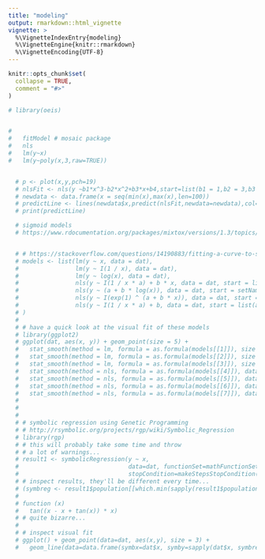 ```yaml
---
title: "modeling"
output: rmarkdown::html_vignette
vignette: >
  %\VignetteIndexEntry{modeling}
  %\VignetteEngine{knitr::rmarkdown}
  %\VignetteEncoding{UTF-8}
---
```


```r
knitr::opts_chunk$set(
  collapse = TRUE,
  comment = "#>"
)
```

```r
# library(oeis)


#
#   fitModel # mosaic package
#   nls
#   lm(y~x)
#   lm(y~poly(x,3,raw=TRUE))


  # p <- plot(x,y,pch=19)
  # nlsFit <- nls(y ~b1*x^3-b2*x^2+b3*x+b4,start=list(b1 = 1,b2 = 3,b3 = 1,b4 = 1))
  # newdata <- data.frame(x = seq(min(x),max(x),len=100))
  # predictLine <- lines(newdata$x,predict(nlsFit,newdata=newdata),col="red")
  # print(predictLine)

  # sigmoid models
  # https://www.rdocumentation.org/packages/mixtox/versions/1.3/topics/curveFit


  # # https://stackoverflow.com/questions/14190883/fitting-a-curve-to-specific-data
  # models <- list(lm(y ~ x, data = dat),
  #                lm(y ~ I(1 / x), data = dat),
  #                lm(y ~ log(x), data = dat),
  #                nls(y ~ I(1 / x * a) + b * x, data = dat, start = list(a = 1, b = 1)),
  #                nls(y ~ (a + b * log(x)), data = dat, start = setNames(coef(lm(y ~ log(x), data = dat)), c("a", "b"))),
  #                nls(y ~ I(exp(1) ^ (a + b * x)), data = dat, start = list(a = 0,b = 0)),
  #                nls(y ~ I(1 / x * a) + b, data = dat, start = list(a = 1,b = 1))
  # )
  #
  # # have a quick look at the visual fit of these models
  # library(ggplot2)
  # ggplot(dat, aes(x, y)) + geom_point(size = 5) +
  #   stat_smooth(method = lm, formula = as.formula(models[[1]]), size = 1, se = FALSE, color = "black") +
  #   stat_smooth(method = lm, formula = as.formula(models[[2]]), size = 1, se = FALSE, color = "blue") +
  #   stat_smooth(method = lm, formula = as.formula(models[[3]]), size = 1, se = FALSE, color = "yellow") +
  #   stat_smooth(method = nls, formula = as.formula(models[[4]]), data = dat, method.args = list(start = list(a = 0,b = 0)), size = 1, se = FALSE, color = "red", linetype = 2) +
  #   stat_smooth(method = nls, formula = as.formula(models[[5]]), data = dat, method.args = list(start = setNames(coef(lm(y ~ log(x), data = dat)), c("a", "b"))), size = 1, se = FALSE, color = "green", linetype = 2) +
  #   stat_smooth(method = nls, formula = as.formula(models[[6]]), data = dat, method.args = list(start = list(a = 0,b = 0)), size = 1, se = FALSE, color = "violet") +
  #   stat_smooth(method = nls, formula = as.formula(models[[7]]), data = dat, method.args = list(start = list(a = 0,b = 0)), size = 1, se = FALSE, color = "orange", linetype = 2)
  #
  #
  #
  # # symbolic regression using Genetic Programming
  # # http://rsymbolic.org/projects/rgp/wiki/Symbolic_Regression
  # library(rgp)
  # # this will probably take some time and throw
  # # a lot of warnings...
  # result1 <- symbolicRegression(y ~ x,
  #                               data=dat, functionSet=mathFunctionSet,
  #                               stopCondition=makeStepsStopCondition(2000))
  # # inspect results, they'll be different every time...
  # (symbreg <- result1$population[[which.min(sapply(result1$population, result1$fitnessFunction))]])
  #
  # function (x)
  #   tan((x - x + tan(x)) * x)
  # # quite bizarre...
  #
  # # inspect visual fit
  # ggplot() + geom_point(data=dat, aes(x,y), size = 3) +
  #   geom_line(data=data.frame(symbx=dat$x, symby=sapply(dat$x, symbreg)), aes(symbx, symby), colour = "red")


```

